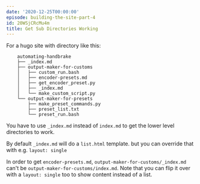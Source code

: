 ```yaml
---
date: '2020-12-25T00:00:00'
episode: building-the-site-part-4
id: 20WSjCRcMu4m
title: Get Sub Directories Working
---
```


For a hugo site with directory like this:

        automating-handbrake
        ├── _index.md
        ├── output-maker-for-customs
        │   ├── custom_run.bash
        │   ├── encoder-presets.md
        │   ├── get_encoder_preset.py
        │   ├── _index.md
        │   └── make_custom_script.py
        └── output-maker-for-presets
            ├── make_preset_commands.py
            ├── preset_list.txt
            └── preset_run.bash
    
    
You have to use `_index.md` instead of `index.md` to get the lower level directories to work. 

By default `_index.md` will do a `list.html` template. but you can override that with e.g. `layout: single`

In order to get `encoder-presets.md`, `output-maker-for-customs/_index.md` can't be `output-maker-for-customs/index.md`. Note that you can flip it over with a `layout: single` too to show content instead of a list.